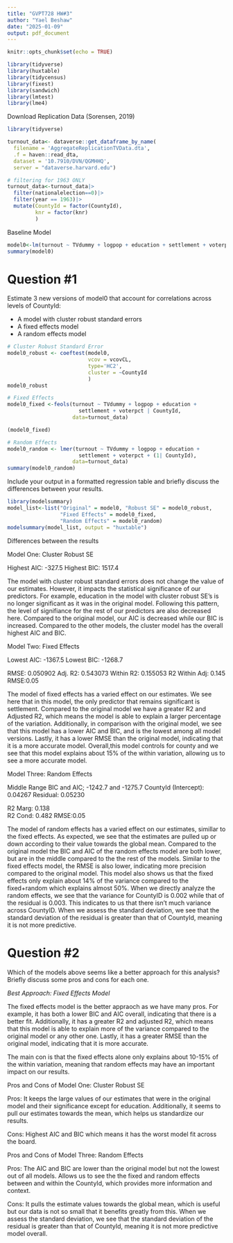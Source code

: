 ```yaml
---
title: "GVPT728 HW#3"
author: "Yael Beshaw"
date: "2025-01-09"
output: pdf_document
---
```


```r
knitr::opts_chunk$set(echo = TRUE)
```

```r
library(tidyverse)
library(huxtable)
library(tidycensus)
library(fixest)
library(sandwich)
library(lmtest)
library(lme4)
```


Download Replication Data (Sorensen, 2019)
```r
library(tidyverse)

turnout_data<- dataverse::get_dataframe_by_name(
  filename = 'AggregateReplicationTVData.dta',
  .f = haven::read_dta,
  dataset = '10.7910/DVN/QGMHHQ', 
  server = "dataverse.harvard.edu")

# filtering for 1963 ONLY 
turnout_data<-turnout_data|>
  filter(nationalelection==0)|>
  filter(year == 1963)|>
  mutate(CountyId = factor(CountyId),
         knr = factor(knr)
         )
```

Baseline Model
```r
model0<-lm(turnout ~ TVdummy + logpop + education + settlement + voterpct, data=turnout_data)
summary(model0)
```

# Question #1
Estimate 3 new versions of model0 that account for correlations across levels 
of CountyId:

- A model with cluster robust standard errors
- A fixed effects model
- A random effects model

```r
# Cluster Robust Standard Error
model0_robust <- coeftest(model0, 
                          vcov = vcovCL,
                          type='HC2',
                          cluster = ~CountyId
                          )
model0_robust

# Fixed Effects
model0_fixed <-feols(turnout ~ TVdummy + logpop + education + 
                       settlement + voterpct | CountyId,
                     data=turnout_data)

(model0_fixed)

# Random Effects
model0_random <- lmer(turnout ~ TVdummy + logpop + education + 
                       settlement + voterpct + (1| CountyId),
                     data=turnout_data)
summary(model0_random)
```

Include your output in a formatted regression table and briefly discuss the differences between your results.
```r
library(modelsummary)
model_list<-list("Original" = model0, "Robust SE" = model0_robust, 
                 "Fixed Effects" = model0_fixed,
                 "Random Effects" = model0_random)
modelsummary(model_list, output = "huxtable")
```
Differences between the results

Model One: Cluster Robust SE

Highest AIC: -327.5
Highest BIC: 1517.4

The model with cluster robust standard errors does not change the value of our
estimates. However, it impacts the statistical significance of our predictors.
For example, education in the model with cluster robust SE's is no longer 
significant as it was in the original model. Following this pattern, the level 
of signifiance for the rest of our predictors are also decreased here. Compared
to the original model, our AIC is decreased while our BIC is increased. Compared
to the other models, the cluster model has the overall highest AIC and BIC. 



Model Two: Fixed Effects

Lowest AIC: -1367.5
Lowest BIC: -1268.7

RMSE: 0.050902 
Adj. R2: 0.543073
Within R2: 0.155053
R2 Within Adj: 0.145
RMSE:0.05

The model of fixed effects has a varied effect on our estimates. We see here
that in this model, the only predictor that remains significant is settlement.
Compared to the original model we have a greater R2 and Adjusted R2, which 
means the model is able to explain a larger percentage of the variation. 
Additionally, in comparison with the original model, we see that this model
has a lower AIC and BIC, and is the lowest among all model versions. Lastly, it
has a lower RMSE than the original model, indicating that it is a more 
accurate model. Overall,this model controls for county and we see that this 
model explains about 15% of the within variation, allowing us to see a more
accurate model. 


Model Three: Random Effects

Middle Range BIC and AIC; -1242.7 and -1275.7
CountyId (Intercept): 0.04267 
Residual: 0.05230

R2 Marg: 0.138           
R2 Cond: 0.482 
RMSE:0.05

The model of random effects has a varied effect on our estimates, simillar to
the fixed effects. As expected, we see that the estimates are pulled up or down
according to their value towards the global mean. Compared to the original model
the BIC and AIC of the random effects model are both lower, but are in the 
middle compared to the the rest of the models. Similar to the fixed effects 
model, the RMSE is also lower, indicating more precision compared to the 
original model. This model also shows us that the fixed effects only explain 
about 14% of the variance compared to the fixed+random which explains almost
50%. When we directly analyze the random effects, we see that the variance
for CountyID is 0.002 while that of the residual is 0.003. This indicates to 
us that there isn't much variance across CountyID. When we assess the standard
deviation, we see that the standard deviation of the residual is greater than
that of CountyId, meaning it is not more predictive.




# Question #2

Which of the models above seems like a better approach for this analysis? 
Briefly discuss some pros and cons for each one.

*Best Approach: Fixed Effects Model*

The fixed effects model is the better appraoch as we have many pros. 
For example, it has both a lower BIC and AIC overall, indicating that there
is a better fit. Additionally, it has a greater R2 and adjusted R2, which
means that this model is able to explain more of the variance compared to
the original model or any other one. Lastly, it has a greater RMSE than the
original model, indicating that it is more accurate. 

The main con is that the fixed effects alone only explains about 10-15% of the
within variation, meaning that random effects may have an important impact on
our results.



Pros and Cons of Model One: Cluster Robust SE

Pros: It keeps the large values of our estimates that were in the original
model and their significance except for education. Additionally, it seems
to pull our estimates towards the mean, which helps us standardize our results.

Cons: Highest AIC and BIC which means it has the worst model fit across the
board.


Pros and Cons of Model Three: Random Effects

Pros: The AIC and BIC are lower than the original model but not the lowest out 
of all models. Allows us to see the the fixed and random effects between and
within the CountyId, which provides more information and context.

Cons: It pulls the estimate values towards the global mean, which is useful
but our data is not so small that it benefits greatly from this. When we assess
the standard deviation, we see that the standard deviation of the residual is 
greater than that of CountyId, meaning it is not more predictive model overall.



